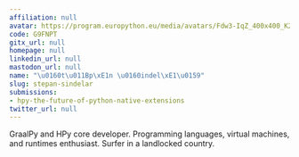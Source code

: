 ```yaml
---
affiliation: null
avatar: https://program.europython.eu/media/avatars/Fdw3-IqZ_400x400_K2lfEGK.jpg
code: G9FNPT
gitx_url: null
homepage: null
linkedin_url: null
mastodon_url: null
name: "\u0160t\u011Bp\xE1n \u0160indel\xE1\u0159"
slug: stepan-sindelar
submissions:
- hpy-the-future-of-python-native-extensions
twitter_url: null
---
```


GraalPy and HPy core developer. Programming languages, virtual machines, and runtimes enthusiast. Surfer in a landlocked country.
